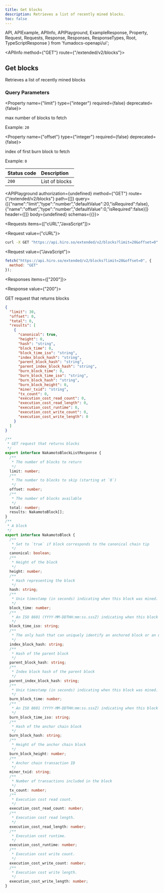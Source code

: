 ```yaml
---
title: Get blocks
description: Retrieves a list of recently mined blocks.
toc: false
---
```


  API,
  APIExample,
  APIInfo,
  APIPlayground,
  ExampleResponse,
  Property,
  Request,
  Requests,
  Response,
  Responses,
  ResponseTypes,
  Root,
  TypeScriptResponse
} from 'fumadocs-openapi/ui';

<Root baseUrl="https://api.hiro.so">

<API>

<APIInfo method={"GET"} route={"/extended/v2/blocks"}>

## Get blocks

Retrieves a list of recently mined blocks


### Query Parameters

<Property name={"limit"} type={"integer"} required={false} deprecated={false}>

max number of blocks to fetch

<span>Example: `20`</span>

</Property>

<Property name={"offset"} type={"integer"} required={false} deprecated={false}>

index of first burn block to fetch

<span>Example: `0`</span>

</Property>

| Status code | Description |
| :------ | :------ |
| `200` | List of blocks |

<APIPlayground authorization={undefined} method={"GET"} route={"/extended/v2/blocks"} path={[]} query={[{"name":"limit","type":"number","defaultValue":20,"isRequired":false},{"name":"offset","type":"number","defaultValue":0,"isRequired":false}]} header={[]} body={undefined} schemas={{}}>

</APIPlayground>

</APIInfo>

<APIExample>

<Requests items={["cURL","JavaScript"]}>

<Request value={"cURL"}>

```bash
curl -X GET "https://api.hiro.so/extended/v2/blocks?limit=20&offset=0"
```

</Request>

<Request value={"JavaScript"}>

```js
fetch("https://api.hiro.so/extended/v2/blocks?limit=20&offset=0", {
  method: "GET"
});
```

</Request>

</Requests>

<Responses items={["200"]}>

<Response value={"200"}>

GET request that returns blocks

<ResponseTypes>

<ExampleResponse>

```json
{
  "limit": 30,
  "offset": 0,
  "total": 0,
  "results": [
    {
      "canonical": true,
      "height": 0,
      "hash": "string",
      "block_time": 0,
      "block_time_iso": "string",
      "index_block_hash": "string",
      "parent_block_hash": "string",
      "parent_index_block_hash": "string",
      "burn_block_time": 0,
      "burn_block_time_iso": "string",
      "burn_block_hash": "string",
      "burn_block_height": 0,
      "miner_txid": "string",
      "tx_count": 0,
      "execution_cost_read_count": 0,
      "execution_cost_read_length": 0,
      "execution_cost_runtime": 0,
      "execution_cost_write_count": 0,
      "execution_cost_write_length": 0
    }
  ]
}
```

</ExampleResponse>

<TypeScriptResponse>

```ts
/**
 * GET request that returns blocks
 */
export interface NakamotoBlockListResponse {
  /**
   * The number of blocks to return
   */
  limit: number;
  /**
   * The number to blocks to skip (starting at `0`)
   */
  offset: number;
  /**
   * The number of blocks available
   */
  total: number;
  results: NakamotoBlock[];
}
/**
 * A block
 */
export interface NakamotoBlock {
  /**
   * Set to `true` if block corresponds to the canonical chain tip
   */
  canonical: boolean;
  /**
   * Height of the block
   */
  height: number;
  /**
   * Hash representing the block
   */
  hash: string;
  /**
   * Unix timestamp (in seconds) indicating when this block was mined.
   */
  block_time: number;
  /**
   * An ISO 8601 (YYYY-MM-DDTHH:mm:ss.sssZ) indicating when this block was mined.
   */
  block_time_iso: string;
  /**
   * The only hash that can uniquely identify an anchored block or an unconfirmed state trie
   */
  index_block_hash: string;
  /**
   * Hash of the parent block
   */
  parent_block_hash: string;
  /**
   * Index block hash of the parent block
   */
  parent_index_block_hash: string;
  /**
   * Unix timestamp (in seconds) indicating when this block was mined.
   */
  burn_block_time: number;
  /**
   * An ISO 8601 (YYYY-MM-DDTHH:mm:ss.sssZ) indicating when this block was mined.
   */
  burn_block_time_iso: string;
  /**
   * Hash of the anchor chain block
   */
  burn_block_hash: string;
  /**
   * Height of the anchor chain block
   */
  burn_block_height: number;
  /**
   * Anchor chain transaction ID
   */
  miner_txid: string;
  /**
   * Number of transactions included in the block
   */
  tx_count: number;
  /**
   * Execution cost read count.
   */
  execution_cost_read_count: number;
  /**
   * Execution cost read length.
   */
  execution_cost_read_length: number;
  /**
   * Execution cost runtime.
   */
  execution_cost_runtime: number;
  /**
   * Execution cost write count.
   */
  execution_cost_write_count: number;
  /**
   * Execution cost write length.
   */
  execution_cost_write_length: number;
}
```

</TypeScriptResponse>

</ResponseTypes>

</Response>

</Responses>

</APIExample>

</API>

</Root>
